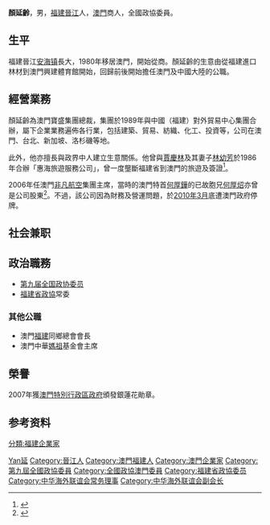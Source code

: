 '''顏延齡'''{{BD|1948年||||catIdx=Y}}{{SLM}}，男，[[福建|福建]][[晉江|晉江]]人，[[澳門|澳門]]商人，全國政協委員。

== 生平 ==
福建晉江[[安海镇|安海镇]]長大，1980年移居澳門，開始從商。顏延齡的生意由從福建進口林材到澳門興建體育館開始，回歸前後開始擔任澳門及中國大陸的公職。

== 經營業務 ==
顏延齡為澳門寶盛集團總裁，集團於1989年與中國（福建）對外貿易中心集團合辦，屬下企業業務遍佈各行業，包括建築、貿易、紡織、化工、投資等，公司在澳門、台北、新加坡、洛杉磯等地。

此外，他亦擅長與政界中人建立生意關係。他曾與[[賈慶林|賈慶林]]及其妻子[[林幼芳|林幼芳]]於1986年合辦「惠海旅遊服務公司」，曾一度壟斷福建省到澳門的旅遊及簽證<ref>{{Cite web|title=賴昌星終于說出多年的秘密 承認與賈慶林關係|url=http://www.gcpnews.com/zh-tw/articles/2006-11-02/C1046_1281.html|accessdate=|work=|archiveurl=https://web.archive.org/web/20090606234107/http://www.gcpnews.com/zh-tw/articles/2006-11-02/C1046_1281.html|archivedate=2009-06-06 }}</ref>。

2006年任澳門[[非凡航空|非凡航空]]集團主席，當時的澳門特首[[何厚鏵|何厚鏵]]的已故胞兄[[何厚炤|何厚炤]]亦曾是公司股東<ref>{{Cite web|title=集團主席顏延齡為政協經委會副主任|url=http://www.hkdailynews.com.hk/news.php?id=93553 |accessdate=|work=}}{{dead link|date=2018年5月 |bot=InternetArchiveBot |fix-attempted=yes }}</ref>。不過，該公司因為財務及營運問題，於[[2010年3月|2010年3月]]底遭澳門政府停牌。

== 社会兼职 ==
== 政治職務 ==
* [[第九届全国政协委员|第九届全国政协委员]]
* [[福建省政協|福建省政協]]常委

=== 其他公職 ===
* 澳門[[福建|福建]]同鄉總會會長
* 澳門中華[[媽祖|媽祖]]基金會主席

== 榮譽 ==
2007年獲[[澳門特別行政區政府|澳門特別行政區政府]]頒發銀蓮花勛章。

== 参考资料 ==
{{reflist}}

{{Navboxes 
| title  = 颜延龄在[[中华海外联谊会|中华海外联谊会]]的职务
| list1  =
{{中华海外联谊会第二届理事会}}
{{中华海外联谊会第三届理事会}}
{{中华海外联谊会第四届理事会}}
}}
{{Navboxes 
| title  = 颜延龄在[[中华全国归国华侨联合会|中华全国归国华侨联合会]]的职务
| list1  =
{{中华全国归国华侨联合会第九届委员会}}
}}

{{Authority control}}
{{DEFAULTSORT:Yan顏}}
[[Category:顏姓|Yan延]]
[[Category:晉江人|Category:晉江人]]
[[Category:澳門福建人|Category:澳門福建人]]
[[Category:澳門企業家|Category:澳門企業家]]
[[分類:福建企業家|分類:福建企業家]]
[[Category:第九屆全國政協委員|Category:第九屆全國政協委員]]
[[Category:全國政協澳門委員|Category:全國政協澳門委員]]
[[Category:福建省政協委员|Category:福建省政協委员]]
[[Category:中华海外联谊会常务理事|Category:中华海外联谊会常务理事]]
[[Category:中华海外联谊会副会长|Category:中华海外联谊会副会长]]